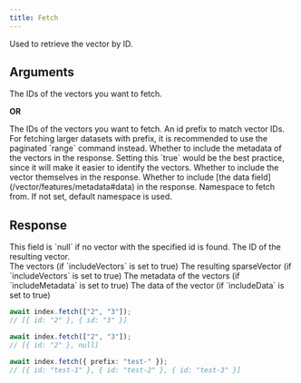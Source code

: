 ```yaml
---
title: Fetch
---
```


Used to retrieve the vector by ID.

## Arguments

<ResponseField name="IDs" type="string[] | number[]" required>
  The IDs of the vectors you want to fetch.
</ResponseField>

**OR**

<ResponseField name="FetchPayload" type="object" required>
  <Expandable defaultOpen="true">
    <ResponseField name="ids" type="string[] | number[]">
      The IDs of the vectors you want to fetch.
    </ResponseField>
    <ResponseField name="prefix" type="string">
      An id prefix to match vector IDs.
      <Warning>
        For fetching larger datasets with prefix, it is recommended to use the
        paginated `range` command instead.
      </Warning>
    </ResponseField>
  </Expandable>
</ResponseField>

<ResponseField name="Options" type="Object">
  <Expandable defaultOpen="true">
    <ResponseField name="includeMetadata" type="boolean">
      Whether to include the metadata of the vectors in the response. Setting
      this `true` would be the best practice, since it will make it easier to
      identify the vectors.
    </ResponseField>
    <ParamField body="includeVectors" type="boolean">
      Whether to include the vector themselves in the response.
    </ParamField>
    <ParamField body="includeData" type="boolean">
      Whether to include [the data field](/vector/features/metadata#data) in the
      response.
    </ParamField>
    <ResponseField name="namespace" type="string">
      Namespace to fetch from. If not set, default namespace is used.
    </ResponseField>
  </Expandable>
</ResponseField>

## Response

<ResponseField name="FetchResult[]" type="Vector[]" required>
  This field is `null` if no vector with the specified id is found.
  <Expandable defaultOpen="true">
    <ResponseField name="id" type="string | number" required>
      The ID of the resulting vector. <br />
    </ResponseField>
    <ResponseField name="vector" type="number[]">
      The vectors (if `includeVectors` is set to true)
    </ResponseField>
    <ResponseField name="sparseVector" type="SparseVector">
      The resulting sparseVector (if `includeVectors` is set to true)
    </ResponseField>
    <ResponseField name="metadata" type="Record<string, unknown>">
      The metadata of the vectors (if `includeMetadata` is set to true)
    </ResponseField>
    <ResponseField name="data" type="string">
      The data of the vector (if `includeData` is set to true)
    </ResponseField>
  </Expandable>
</ResponseField>

<RequestExample>

```typescript Basic
await index.fetch(["2", "3"]);
// [{ id: "2" }, { id: "3" }]
```

```typescript Vector Not Found
await index.fetch(["2", "3"]);
// [{ id: "2" }, null]
```

```typescript ID prefix
await index.fetch({ prefix: "test-" });
// [{ id: "test-1" }, { id: "test-2" }, { id: "test-3" }]
```

</RequestExample>
